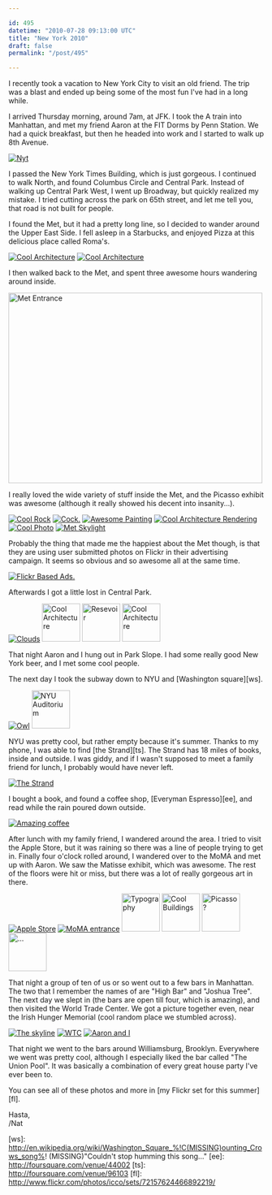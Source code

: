 ```yaml
---

id: 495
datetime: "2010-07-28 09:13:00 UTC"
title: "New York 2010"
draft: false
permalink: "/post/495"

---
```


I recently took a vacation to New York City to visit an old friend. The trip was
a blast and ended up being some of the most fun I've had in a long while.

I arrived Thursday morning, around 7am, at JFK. I took the A train into
Manhattan, and met my friend Aaron at the FIT Dorms by Penn Station. We had a
quick breakfast, but then he headed into work and I started to walk up 8th
Avenue.

<a href="http://www.flickr.com/photos/icco/4817950507/" title="Nyt by Nat W, on Flickr"><img src="http://farm5.static.flickr.com/4122/4817950507_85fe79e6c4.jpg" alt="Nyt" /></a>

I passed the New York Times Building, which is just gorgeous. I continued to
walk North, and found Columbus Circle and Central Park. Instead of walking up
Central Park West, I went up Broadway, but quickly realized my mistake. I tried
cutting across the park on 65th street, and let me tell you, that road is not
built for people.

I found the Met, but it had a pretty long line, so I decided to wander around
the Upper East Side. I fell asleep in a Starbucks, and enjoyed Pizza at this
delicious place called Roma's.

<a href="http://www.flickr.com/photos/icco/4832912663/" title="Cool Architecture by Nat W, on Flickr"><img src="http://farm5.static.flickr.com/4084/4832912663_fa79e6059c_s.jpg" alt="Cool Architecture" /></a>
<a href="http://www.flickr.com/photos/icco/4833523602/" title="Cool Architecture by Nat W, on Flickr"><img src="http://farm5.static.flickr.com/4131/4833523602_6491a2af8b_s.jpg" alt="Cool Architecture" /></a>

I then walked back to the Met, and spent three awesome hours wandering around
inside.

<a href="http://www.flickr.com/photos/icco/4832915757/" title="Met Entrance by Nat W, on Flickr"><img src="http://farm5.static.flickr.com/4127/4832915757_2954a254a4.jpg" width="500" height="375" alt="Met Entrance" /></a>

I really loved the wide variety of stuff inside the Met, and the Picasso
exhibit was awesome (although it really showed his decent into insanity...).

<a href="http://www.flickr.com/photos/icco/4833525468/" title="Cool Rock by Nat W, on Flickr"><img src="http://farm5.static.flickr.com/4150/4833525468_d6028ec05d_s.jpg" alt="Cool Rock" /></a>
<a href="http://www.flickr.com/photos/icco/4833526196/" title="Cock. by Nat W, on Flickr"><img src="http://farm5.static.flickr.com/4126/4833526196_d9e9a15221_s.jpg" alt="Cock." /></a>
<a href="http://www.flickr.com/photos/icco/4832919681/" title="Awesome Painting by Nat W, on Flickr"><img src="http://farm5.static.flickr.com/4105/4832919681_56e25b91d8_s.jpg" alt="Awesome Painting" /></a>
<a href="http://www.flickr.com/photos/icco/4833534210/" title="Cool Architecture Rendering by Nat W, on Flickr"><img src="http://farm5.static.flickr.com/4084/4833534210_da434eb478_s.jpg" alt="Cool Architecture Rendering" /></a>
<a href="http://www.flickr.com/photos/icco/4832925831/" title="Cool Photo by Nat W, on Flickr"><img src="http://farm5.static.flickr.com/4149/4832925831_a0400ed135_s.jpg" alt="Cool Photo" /></a>
<a href="http://www.flickr.com/photos/icco/4832928015/" title="Met Skylight by Nat W, on Flickr"><img src="http://farm5.static.flickr.com/4152/4832928015_dde37dee73_s.jpg" alt="Met Skylight" /></a>

Probably the thing that made me the happiest about the Met though, is that they
are using user submitted photos on Flickr in their advertising campaign. It
seems so obvious and so awesome all at the same time.

<a href="http://www.flickr.com/photos/icco/4833539492/" title="Flickr Based Ads. by Nat W, on Flickr"><img src="http://farm5.static.flickr.com/4091/4833539492_9ec17ce7b5_s.jpg" alt="Flickr Based Ads." /></a>

Afterwards I got a little lost in Central Park.

<a href="http://www.flickr.com/photos/icco/4833541366/" title="Clouds by Nat W, on Flickr"><img src="http://farm5.static.flickr.com/4103/4833541366_9732f25f37_s.jpg" alt="Clouds" /></a>
<a href="http://www.flickr.com/photos/icco/4833543174/" title="Cool Architecture by Nat W, on Flickr"><img src="http://farm5.static.flickr.com/4089/4833543174_d7b6ff0291_s.jpg" width="75" height="75" alt="Cool Architecture" /></a>
<a href="http://www.flickr.com/photos/icco/4832934295/" title="Resevoir by Nat W, on Flickr"><img src="http://farm5.static.flickr.com/4110/4832934295_573cedb721_s.jpg" width="75" height="75" alt="Resevoir" /></a>
<a href="http://www.flickr.com/photos/icco/4833544412/" title="Cool Architecture by Nat W, on Flickr"><img src="http://farm5.static.flickr.com/4085/4833544412_17993b99e9_s.jpg" width="75" height="75" alt="Cool Architecture" /></a>

That night Aaron and I hung out in Park Slope. I had some really good New York
beer, and I met some cool people.

The next day I took the subway down to NYU and [Washington square][ws].

<a href="http://www.flickr.com/photos/icco/4832937525/" title="Owl by Nat W, on Flickr"><img src="http://farm5.static.flickr.com/4154/4832937525_cde5876926_s.jpg" alt="Owl" /></a>
<a href="http://www.flickr.com/photos/icco/4832936937/" title="NYU Auditorium by Nat W, on Flickr"><img src="http://farm5.static.flickr.com/4130/4832936937_f6d6b394ca_s.jpg" width="75" height="75" alt="NYU Auditorium" /></a>

NYU was pretty cool, but rather empty because it's summer. Thanks to my phone,
I was able to find [the Strand][ts]. The Strand has 18 miles of books, inside and
outside. I was giddy, and if I wasn't supposed to meet a family friend for
lunch, I probably would have never left.

<a href="http://www.flickr.com/photos/icco/4833549096/" title="The Strand by Nat W, on Flickr"><img src="http://farm5.static.flickr.com/4112/4833549096_6e858e1d56_s.jpg" alt="The Strand" /></a>

I bought a book, and found a coffee shop, [Everyman Espresso][ee], and read
while the rain poured down outside.

<a href="http://www.flickr.com/photos/icco/4832943505/" title="Amazing coffee by Nat W, on Flickr"><img src="http://farm5.static.flickr.com/4146/4832943505_8a4d9df302.jpg" alt="Amazing coffee" /></a>

After lunch with my family friend, I wandered around the area. I tried to visit
the Apple Store, but it was raining so there was a line of people trying to get
in. Finally four o'clock rolled around, I wandered over to the MoMA and met up
with Aaron. We saw the Matisse exhibit, which was awesome. The rest of the
floors were hit or miss, but there was a lot of really gorgeous art in there.

<a href="http://www.flickr.com/photos/icco/4833555118/" title="Apple Store by Nat W, on Flickr"><img src="http://farm5.static.flickr.com/4128/4833555118_a9be83a333_s.jpg" alt="Apple Store" /></a>
<a href="http://www.flickr.com/photos/icco/4833560804/" title="MoMA entrance by Nat W, on Flickr"><img src="http://farm5.static.flickr.com/4113/4833560804_9d36629b9d_s.jpg" alt="MoMA entrance" /></a>
<a href="http://www.flickr.com/photos/icco/4832957163/" title="Typography by Nat W, on Flickr"><img src="http://farm5.static.flickr.com/4107/4832957163_6efb8b2b00_s.jpg" width="75" height="75" alt="Typography" /></a>
<a href="http://www.flickr.com/photos/icco/4832956333/" title="Cool Buildings by Nat W, on Flickr"><img src="http://farm5.static.flickr.com/4091/4832956333_a4a2c9c69e_s.jpg" width="75" height="75" alt="Cool Buildings" /></a>
<a href="http://www.flickr.com/photos/icco/4833563614/" title="Picasso? by Nat W, on Flickr"><img src="http://farm5.static.flickr.com/4124/4833563614_ce149715d9_s.jpg" width="75" height="75" alt="Picasso?" /></a>
<a href="http://www.flickr.com/photos/icco/4833562978/" title="... by Nat W, on Flickr"><img src="http://farm5.static.flickr.com/4087/4833562978_9ff7d660af_s.jpg" width="75" height="75" alt="..." /></a>

That night a group of ten of us or so went out to a few bars in Manhattan. The
two that I remember the names of are "High Bar" and "Joshua Tree". The next day
we slept in (the bars are open till four, which is amazing), and then visited
the World Trade Center. We got a picture together even, near the Irish Hunger
Memorial (cool random place we stumbled across).

<a href="http://www.flickr.com/photos/icco/4832961069/" title="The skyline by Nat W, on Flickr"><img src="http://farm5.static.flickr.com/4125/4832961069_332482eff9_s.jpg" alt="The skyline" /></a>
<a href="http://www.flickr.com/photos/icco/4832962601/" title="WTC by Nat W, on Flickr"><img src="http://farm5.static.flickr.com/4091/4832962601_8f9cee7ccf_s.jpg" alt="WTC" /></a>
<a href="http://www.flickr.com/photos/icco/4833576196/" title="Aaron and I by Nat W, on Flickr"><img src="http://farm5.static.flickr.com/4108/4833576196_6beb74c39b_s.jpg" alt="Aaron and I" /></a>

That night we went to the bars around Williamsburg, Brooklyn. Everywhere we
went was pretty cool, although I especially liked the bar called "The Union
Pool". It was basically a combination of every great house party I've ever been
to.

You can see all of these photos and more in [my Flickr set for this summer][fl].

Hasta,  
/Nat

[ws]: http://en.wikipedia.org/wiki/Washington_Square_%!C(MISSING)ounting_Crows_song%! (MISSING)"Couldn't stop humming this song..."
[ee]: http://foursquare.com/venue/44002
[ts]: http://foursquare.com/venue/96103
[fl]: http://www.flickr.com/photos/icco/sets/72157624466892219/




